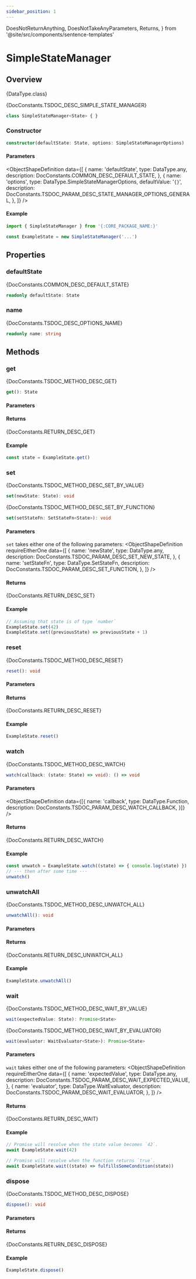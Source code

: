 ```yaml
---
sidebar_position: 1
---
```


  DoesNotReturnAnything,
  DoesNotTakeAnyParameters,
  Returns,
} from '@site/src/components/sentence-templates'

# SimpleStateManager

## Overview

<TypeDisplay>{DataType.class}</TypeDisplay>

<MarkdownWrapper>{DocConstants.TSDOC_DESC_SIMPLE_STATE_MANAGER}</MarkdownWrapper>

```ts
class SimpleStateManager<State> { }
```

### Constructor
```ts
constructor(defaultState: State, options: SimpleStateManagerOptions)
```

#### Parameters
<ObjectShapeDefinition
  data={[
    {
      name: 'defaultState',
      type: DataType.any,
      description: DocConstants.COMMON_DESC_DEFAULT_STATE,
    },
    {
      name: 'options',
      type: DataType.SimpleStateManagerOptions,
      defaultValue: '`{}`',
      description: DocConstants.TSDOC_PARAM_DESC_STATE_MANAGER_OPTIONS_GENERAL,
    },
  ]}
/>

#### Example
```js
import { SimpleStateManager } from '{:CORE_PACKAGE_NAME:}'

const ExampleState = new SimpleStateManager('...')
```

## Properties

### defaultState
<MarkdownWrapper>{DocConstants.COMMON_DESC_DEFAULT_STATE}</MarkdownWrapper>
```ts
readonly defaultState: State
```

### name
<MarkdownWrapper>{DocConstants.TSDOC_DESC_OPTIONS_NAME}</MarkdownWrapper>
```ts
readonly name: string
```

## Methods

### get
<MarkdownWrapper>{DocConstants.TSDOC_METHOD_DESC_GET}</MarkdownWrapper>
```ts
get(): State
```

#### Parameters
<DoesNotTakeAnyParameters name='get' />

#### Returns
<Returns name='get'>{DocConstants.RETURN_DESC_GET}</Returns>

#### Example
```js
const state = ExampleState.get()
```

### set
<MarkdownWrapper>{DocConstants.TSDOC_METHOD_DESC_SET_BY_VALUE}</MarkdownWrapper>
```ts
set(newState: State): void
```
<MarkdownWrapper>{DocConstants.TSDOC_METHOD_DESC_SET_BY_FUNCTION}</MarkdownWrapper>
```ts
set(setStateFn: SetStateFn<State>): void
```

#### Parameters
`set` takes either one of the following parameters:
<ObjectShapeDefinition
  requireEitherOne
  data={[
    {
      name: 'newState',
      type: DataType.any,
      description: DocConstants.TSDOC_PARAM_DESC_SET_NEW_STATE,
    },
    {
      name: 'setStateFn',
      type: DataType.SetStateFn,
      description: DocConstants.TSDOC_PARAM_DESC_SET_FUNCTION,
    },
  ]}
/>

#### Returns
<Returns name='set'>{DocConstants.RETURN_DESC_SET}</Returns>

#### Example
```js
// Assuming that state is of type `number`
ExampleState.set(42)
ExampleState.set((previousState) => previousState + 1)
```

### reset
<MarkdownWrapper>{DocConstants.TSDOC_METHOD_DESC_RESET}</MarkdownWrapper>
```ts
reset(): void
```

#### Parameters
<DoesNotTakeAnyParameters name='reset' />

#### Returns
<Returns name='reset'>{DocConstants.RETURN_DESC_RESET}</Returns>

#### Example
```js
ExampleState.reset()
```

### watch
<MarkdownWrapper>{DocConstants.TSDOC_METHOD_DESC_WATCH}</MarkdownWrapper>
```ts
watch(callback: (state: State) => void): () => void
```

#### Parameters
<ObjectShapeDefinition
  data={[{
    name: 'callback',
    type: DataType.Function,
    description: DocConstants.TSDOC_PARAM_DESC_WATCH_CALLBACK,
  }]}
/>

#### Returns
<Returns name='watch'>{DocConstants.RETURN_DESC_WATCH}</Returns>

#### Example
```js
const unwatch = ExampleState.watch((state) => { console.log(state) })
// ··· then after some time ···
unwatch()
```

### unwatchAll
<MarkdownWrapper>{DocConstants.TSDOC_METHOD_DESC_UNWATCH_ALL}</MarkdownWrapper>
```ts
unwatchAll(): void
```

#### Parameters
<DoesNotTakeAnyParameters name='unwatchAll' />

#### Returns
<Returns name='unwatchAll'>{DocConstants.RETURN_DESC_UNWATCH_ALL}</Returns>

#### Example
```js
ExampleState.unwatchAll()
```

### wait
<MarkdownWrapper>{DocConstants.TSDOC_METHOD_DESC_WAIT_BY_VALUE}</MarkdownWrapper>
```ts
wait(expectedValue: State): Promise<State>
```
<MarkdownWrapper>{DocConstants.TSDOC_METHOD_DESC_WAIT_BY_EVALUATOR}</MarkdownWrapper>
```ts
wait(evaluator: WaitEvaluator<State>): Promise<State>
```

#### Parameters
`wait` takes either one of the following parameters:
<ObjectShapeDefinition
  requireEitherOne
  data={[
    {
      name: 'expectedValue',
      type: DataType.any,
      description: DocConstants.TSDOC_PARAM_DESC_WAIT_EXPECTED_VALUE,
    },
    {
      name: 'evaluator',
      type: DataType.WaitEvaluator,
      description: DocConstants.TSDOC_PARAM_DESC_WAIT_EVALUATOR,
    },
  ]}
/>

#### Returns
<Returns name='wait'>{DocConstants.RETURN_DESC_WAIT}</Returns>

#### Example
```js
// Promise will resolve when the state value becomes `42`.
await ExampleState.wait(42)

// Promise will resolve when the function returns `true`.
await ExampleState.wait((state) => fulfillsSomeCondition(state))
```

### dispose
<MarkdownWrapper>{DocConstants.TSDOC_METHOD_DESC_DISPOSE}</MarkdownWrapper>
```ts
dispose(): void
```

#### Parameters
<DoesNotTakeAnyParameters name='dispose' />

#### Returns
<Returns name='dispose'>{DocConstants.RETURN_DESC_DISPOSE}</Returns>

#### Example
```js
ExampleState.dispose()
```
